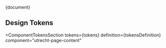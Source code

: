 
<Meta title="CSS Component/Page Content/README" />

<Description>{document}</Description>

## Design Tokens

<ComponentTokensSection
  tokens={tokens}
  definition={tokensDefinition}
  component="utrecht-page-content"
></ComponentTokensSection>
